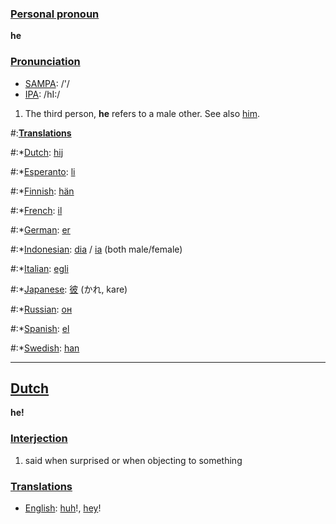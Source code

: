 ===[[Personal pronoun]]===
'''he'''

===[[Pronunciation]]===
*[[w:SAMPA|SAMPA]]: /'/
*[[w:IPA|IPA]]: /hI:/

# The third person, '''he''' refers to a male other. See also [[him]].

#:'''[[Translation]]s'''
#:*[[Dutch]]: [[hij]]
#:*[[Esperanto]]: [[li]]
#:*[[Finnish]]: [[hän]]
#:*[[French]]: [[il]]
#:*[[German]]: [[er]]
#:*[[Indonesian]]: [[dia]] / [[ia]] (both male/female)
#:*[[Italian]]: [[egli]]
#:*[[Japanese]]: [[彼]] (かれ, kare)
#:*[[Russian]]: [[он]]
#:*[[Spanish]]: [[el]]
#:*[[Swedish]]: [[han]]

----

==[[Dutch]]==

'''he!'''

===[[Interjection]]===

# said when surprised or when objecting to something

===[[Translation]]s===
*[[English]]: [[huh]]!, [[hey]]!